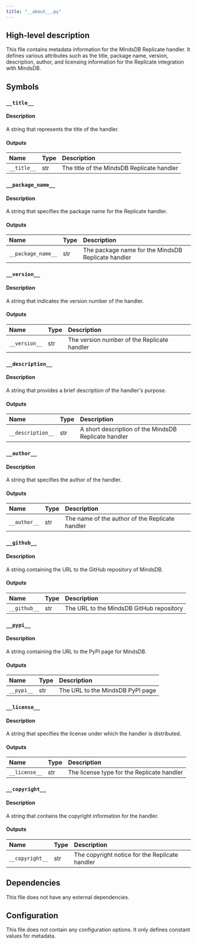```yaml
---
title: "__about__.py"
---
```


## High-level description
This file contains metadata information for the MindsDB Replicate handler. It defines various attributes such as the title, package name, version, description, author, and licensing information for the Replicate integration with MindsDB.

## Symbols

### `__title__`
#### Description
A string that represents the title of the handler.

#### Outputs
| Name | Type | Description |
|:-----|:-----|:------------|
| `__title__` | str | The title of the MindsDB Replicate handler |

### `__package_name__`
#### Description
A string that specifies the package name for the Replicate handler.

#### Outputs
| Name | Type | Description |
|:-----|:-----|:------------|
| `__package_name__` | str | The package name for the MindsDB Replicate handler |

### `__version__`
#### Description
A string that indicates the version number of the handler.

#### Outputs
| Name | Type | Description |
|:-----|:-----|:------------|
| `__version__` | str | The version number of the Replicate handler |

### `__description__`
#### Description
A string that provides a brief description of the handler's purpose.

#### Outputs
| Name | Type | Description |
|:-----|:-----|:------------|
| `__description__` | str | A short description of the MindsDB Replicate handler |

### `__author__`
#### Description
A string that specifies the author of the handler.

#### Outputs
| Name | Type | Description |
|:-----|:-----|:------------|
| `__author__` | str | The name of the author of the Replicate handler |

### `__github__`
#### Description
A string containing the URL to the GitHub repository of MindsDB.

#### Outputs
| Name | Type | Description |
|:-----|:-----|:------------|
| `__github__` | str | The URL to the MindsDB GitHub repository |

### `__pypi__`
#### Description
A string containing the URL to the PyPI page for MindsDB.

#### Outputs
| Name | Type | Description |
|:-----|:-----|:------------|
| `__pypi__` | str | The URL to the MindsDB PyPI page |

### `__license__`
#### Description
A string that specifies the license under which the handler is distributed.

#### Outputs
| Name | Type | Description |
|:-----|:-----|:------------|
| `__license__` | str | The license type for the Replicate handler |

### `__copyright__`
#### Description
A string that contains the copyright information for the handler.

#### Outputs
| Name | Type | Description |
|:-----|:-----|:------------|
| `__copyright__` | str | The copyright notice for the Replicate handler |

## Dependencies
This file does not have any external dependencies.

## Configuration
This file does not contain any configuration options. It only defines constant values for metadata.